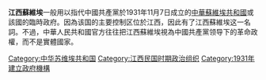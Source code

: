 '''江西蘇維埃'''一般用以指代中國共產黨於1931年11月7日成立的[[中華蘇維埃共和國|中華蘇維埃共和國]]或該國的臨時政府。因為该国的主要控制区位於江西，因此有了江西蘇維埃这一名詞。不過，中華人民共和國官方往往把江西蘇維埃視為中國共產黨领导下的革命政權，而不是實體國家。

[[Category:中华苏维埃共和国|Category:中华苏维埃共和国]]
[[Category:江西民国时期政治组织|Category:江西民国时期政治组织]]
[[Category:1931年建立政府機構|Category:1931年建立政府機構]]
